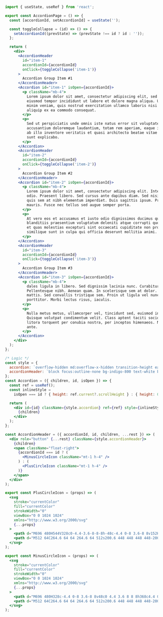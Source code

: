 ```jsx
import { useState, useRef } from 'react';

export const AccordionPage = () => {
  const [accordionId, setAccordionId] = useState('');

  const toggleCollapse = (id) => () => {
    setAccordionId((prevState) => (prevState !== id ? id : ''));
  };

  return (
    <div>
      <AccordionHeader
        id="item-1"
        accordionId={accordionId}
        onClick={toggleCollapse('item-1')}
      >
        Accordion Group Item #1
      </AccordionHeader>
      <Accordion id="item-1" isOpen={accordionId}>
        <p className="mb-4">
          Lorem ipsum dolor sit amet, consectetur adipiscing elit, sed do
          eiusmod tempor incididunt ut labore et dolore magna aliqua. Ut enim ad
          minim veniam, quis nostrud exercitation ullamco laboris nisi ut
          aliquip ex ea commodo consequat.
        </p>
        <p>
          Sed ut perspiciatis unde omnis iste natus error sit voluptatem
          accusantium doloremque laudantium, totam rem aperiam, eaque ipsa quae
          ab illo inventore veritatis et quasi architecto beatae vitae dicta
          sunt explicabo.
        </p>
      </Accordion>
      <AccordionHeader
        id="item-2"
        accordionId={accordionId}
        onClick={toggleCollapse('item-2')}
      >
        Accordion Group Item #2
      </AccordionHeader>
      <Accordion id="item-2" isOpen={accordionId}>
        <p className="mb-4">
          Lorem ipsum dolor sit amet, consectetur adipiscing elit. Integer nec
          odio. Praesent libero. Sed cursus ante dapibus diam. Sed nisi. Nulla
          quis sem at nibh elementum imperdiet. Duis sagittis ipsum. Praesent
          mauris. Fusce nec tellus sed augue semper porta.
        </p>
        <p>
          At vero eos et accusamus et iusto odio dignissimos ducimus qui
          blanditiis praesentium voluptatum deleniti atque corrupti quos dolores
          et quas molestias excepturi sint occaecati cupiditate non provident,
          similique sunt in culpa qui officia deserunt mollitia animi.
        </p>
      </Accordion>
      <AccordionHeader
        id="item-3"
        accordionId={accordionId}
        onClick={toggleCollapse('item-3')}
      >
        Accordion Group Item #3
      </AccordionHeader>
      <Accordion id="item-3" isOpen={accordionId}>
        <p className="mb-4">
          dales ligula in libero. Sed dignissim lacinia nunc. Curabitur tortor.
          Pellentesque nibh. Aenean quam. In scelerisque sem at dolor. Maecenas
          mattis. Sed convallis tristique sem. Proin ut ligula vel nunc egestas
          porttitor. Morbi lectus risus, iaculis.
        </p>
        <p>
          Nulla metus metus, ullamcorper vel, tincidunt sed, euismod in, nibh.
          Quisque volutpat condimentum velit. Class aptent taciti sociosqu ad
          litora torquent per conubia nostra, per inceptos himenaeos. Nam nec
          ante.
        </p>
      </Accordion>
    </div>
  );
};

/* Logic */
const style = {
  accordion: `overflow-hidden md:overflow-x-hidden transition-height ease duration-300 text-gray-600`,
  accordionHeader: `block focus:outline-none bg-indigo-800 text-white border-b my-2 p-3`,
};
const Accordion = ({ children, id, isOpen }) => {
  const ref = useRef();
  const inlineStyle =
    isOpen === id ? { height: ref.current?.scrollHeight } : { height: 0 };

  return (
    <div id={id} className={style.accordion} ref={ref} style={inlineStyle}>
      {children}
    </div>
  );
};

const AccordionHeader = ({ accordionId, id, children, ...rest }) => (
  <div role="button" {...rest} className={style.accordionHeader}>
    {children}
    <span className="float-right">
      {accordionId === id ? (
        <MinusCircleIcon className="mt-1 h-4" />
      ) : (
        <PlusCircleIcon className="mt-1 h-4" />
      )}
    </span>
  </div>
);

export const PlusCircleIcon = (props) => (
  <svg
    stroke="currentColor"
    fill="currentColor"
    strokeWidth="0"
    viewBox="0 0 1024 1024"
    xmlns="http://www.w3.org/2000/svg"
    {...props}
  >
    <path d="M696 480H544V328c0-4.4-3.6-8-8-8h-48c-4.4 0-8 3.6-8 8v152H328c-4.4 0-8 3.6-8 8v48c0 4.4 3.6 8 8 8h152v152c0 4.4 3.6 8 8 8h48c4.4 0 8-3.6 8-8V544h152c4.4 0 8-3.6 8-8v-48c0-4.4-3.6-8-8-8z" />
    <path d="M512 64C264.6 64 64 264.6 64 512s200.6 448 448 448 448-200.6 448-448S759.4 64 512 64zm0 820c-205.4 0-372-166.6-372-372s166.6-372 372-372 372 166.6 372 372-166.6 372-372 372z" />
  </svg>
);

export const MinusCircleIcon = (props) => (
  <svg
    stroke="currentColor"
    fill="currentColor"
    strokeWidth="0"
    viewBox="0 0 1024 1024"
    xmlns="http://www.w3.org/2000/svg"
    {...props}
  >
    <path d="M696 480H328c-4.4 0-8 3.6-8 8v48c0 4.4 3.6 8 8 8h368c4.4 0 8-3.6 8-8v-48c0-4.4-3.6-8-8-8z" />
    <path d="M512 64C264.6 64 64 264.6 64 512s200.6 448 448 448 448-200.6 448-448S759.4 64 512 64zm0 820c-205.4 0-372-166.6-372-372s166.6-372 372-372 372 166.6 372 372-166.6 372-372 372z" />
  </svg>
);
```
